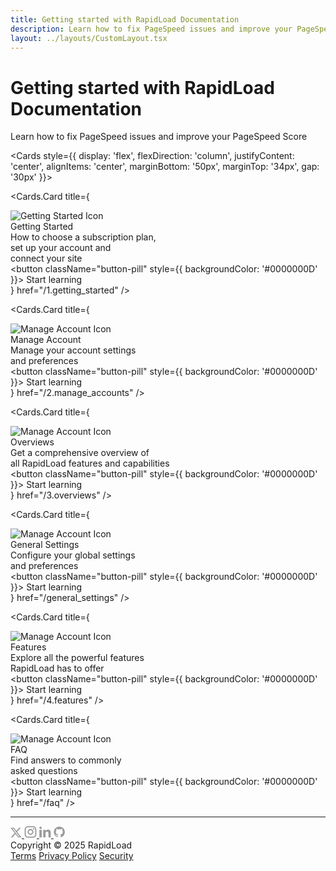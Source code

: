 ```yaml
---
title: Getting started with RapidLoad Documentation
description: Learn how to fix PageSpeed issues and improve your PageSpeed Score
layout: ../layouts/CustomLayout.tsx
---
```



<style jsx global>{`
  
  @import url('https://fonts.googleapis.com/css2?family=Manrope:wght@200..800&display=swap');
  
  body {
    width: 100% !important;
    margin: 0 !important;
    padding: 0 !important;
  }

  .hero-section {
    background-image: url('/images/homepage/herobg.png');
    background-size: cover;
    background-position: center;
    display: flex;
    justify-content: center;
    align-items: center;
    min-height: 50vh;
    position: relative;
    margin-bottom: 40px;
    padding: 40px 0;
    overflow: hidden;
  }

  .hero-description-2 {
    color: #fff;
    font-family: 'Manrope';
    font-size: 16px;
    font-weight: 400;
    line-height: 1.5;
  }

  .nextra-cards .nextra-card {
    width: 350px !important;
    height: 380px !important;
    padding: 16px !important;
    border: none !important;
    border-radius: 28px !important;
    padding-right: 10px !important;
    display: flex !important;
    flex-direction: column !important;
    justify-content: center !important;
    align-items: left !important;
  }

  .nextra-card .button-pill {
    font-family: 'Manrope' !important;
    margin-top: 20px !important;
    border: none !important;
    border-radius: 10px !important;
    padding: 10px 20px !important;
    font-size: 16px !important;
    font-weight: bold !important;
    cursor: pointer !important;
    border: 0.5px solid #00000033 !important;
  }

  .card-description {
    font-size: 16px !important;
    color: #000 !important;
    margin-top: 12px !important;
    font-family: 'Manrope' !important;
    font-weight: 400 !important;
    line-height: 1.5 !important;
  }

  .card-title {
    font-size: 26px !important;
    font-weight: bold !important;
    color: black !important;
    font-family: 'Cal Sans' !important;
  }

  .card-img{
    width: 65px !important;
    height: 65px !important;
    margin-right: 8px !important;
  }

  .nextra-cards .nextra-card[href="/1.getting_started"] {
    background-color: #FDFCDC !important;
  }

  .nextra-cards .nextra-card[href="/2.manage_accounts"] {
    background-color: #FED9B7 !important;
  }
  .nextra-cards .nextra-card[href="/3.overviews"] {
    background-color: #D8F3DC !important;
  }
  .nextra-cards .nextra-card[href="/4.features"] {
    background-color: #F7E1D7 !important;
  }
  .nextra-cards .nextra-card[href="/faq"] {
    background-color: #F7D6E0 !important;
  }
  .nextra-cards .nextra-card[href="/general_settings"] {
    background-color: #DDDDFF !important;
  }
  
  .custom-search,
  .nextra-search {
    display: none;
  }

  .footer {
    font-family: 'Manrope';
    color: #000;
    display: flex;
    flex-direction: row;
    justify-content: space-between;
    align-items: center;
    padding: 20px 0px;
    text-align: center;
  }

  @media (max-width: 600px) {
    .nextra-cards .nextra-card {
      flex: 0 0 90%; // 1 card per row on small screens
    }
  }
  
  @media (min-width: 601px) and (max-width: 900px) {
    .nextra-cards .nextra-card {
      flex: 0 0 48%; // 2 cards per row on medium screens
    }
  }
  
  @media (min-width: 901px) {
    .nextra-cards .nextra-card {
      flex: 0 0 30%; // 3 cards per row on large screens
    }
  }

`}</style>

<div className="hero-section" style={{ width: '100%', margin: '0', padding: '0', position: 'relative' }}>
  <div style={{ 
    position: 'absolute',
    top: '50%',
    left: '50%',
    transform: 'translate(-50%, -50%)',
    zIndex: 1,
    width: '100%'
  }}>
    <div style={{ textAlign: 'center' }}>
      <h1 style={{ 
        fontSize: '40px',
        fontWeight: 'bold',
        marginBottom: '1rem',
        color: 'white',
        fontFamily: 'Cal Sans'
      }}>Getting started with RapidLoad Documentation</h1>
      <p className="hero-description-2">Learn how to fix PageSpeed issues and improve your PageSpeed Score</p>
    </div>
  </div>
</div>

<Cards style={{ display: 'flex', flexDirection: 'column', justifyContent: 'center', alignItems: 'center', marginBottom: '50px', marginTop: '34px', gap: '30px' }}>
  
  <div style={{ display: 'flex', flexDirection: 'row', justifyContent: 'center', alignItems: 'center', gap: '30px', flexWrap: 'wrap' }}>
  
  <Cards.Card
    title={
      <div>
         <img src="/images/homepage/get-start-icon.png" alt="Getting Started Icon" className="card-img" />
         <div className="card-title">
          Getting Started
        </div>
        <div className="card-description">
          How to choose a subscription plan,<br />
          set up your account and <br />
          connect your site
        </div>
        <button className="button-pill" style={{ backgroundColor: '#0000000D' }}>
          Start learning
        </button>
      </div>
    }
    href="/1.getting_started"
  />

  <Cards.Card
    title={
      <div>
         <img src="/images/homepage/manage-account.png" alt="Manage Account Icon" className="card-img" />
         <div className="card-title">
          Manage Account
        </div>
        <div className="card-description">
          Manage your account settings<br />
          and preferences
        </div>
        <button className="button-pill" style={{ backgroundColor: '#0000000D' }}>
          Start learning
        </button>
      </div>
    }
    href="/2.manage_accounts"
  />

  <Cards.Card
    title={
      <div>
         <img src="/images/homepage/overview.png" alt="Manage Account Icon" className="card-img" />
         <div className="card-title">
          Overviews
        </div>
        <div className="card-description">
          Get a comprehensive overview of <br />
          all RapidLoad features and capabilities
        </div>
        <button className="button-pill" style={{ backgroundColor: '#0000000D' }}>
          Start learning
        </button>
      </div>
    }
    href="/3.overviews"
  />
  </div>

  <div style={{ display: 'flex', flexDirection: 'row', justifyContent: 'center', alignItems: 'center', gap: '30px', flexWrap: 'wrap' }}>
  
  <Cards.Card
    title={
       <div>
         <img src="/images/homepage/gen-settings.png" alt="Manage Account Icon" className="card-img" />
         <div className="card-title">
          General Settings
        </div>
        <div className="card-description">
         Configure your global settings <br />
         and preferences
        </div>
        <button className="button-pill" style={{ backgroundColor: '#0000000D' }}>
          Start learning
        </button>
      </div>
    }
    href="/general_settings"
  />

  <Cards.Card
    title={
       <div>
         <img src="/images/homepage/features.png" alt="Manage Account Icon" className="card-img" />
         <div className="card-title">
          Features
        </div>
        <div className="card-description">
         Explore all the powerful features<br />
         RapidLoad has to offer
        </div>
        <button className="button-pill" style={{ backgroundColor: '#0000000D' }}>
          Start learning
        </button>
      </div>
    }
    href="/4.features"
  />

  <Cards.Card
    title={
       <div>
         <img src="/images/homepage/faq.png" alt="Manage Account Icon" className="card-img" />
         <div className="card-title">
          FAQ
        </div>
        <div className="card-description">
         Find answers to commonly <br />
         asked questions
        </div>
        <button className="button-pill" style={{ backgroundColor: '#0000000D' }}>
          Start learning
        </button>
      </div>
    }
    href="/faq"
  />
  </div>
</Cards>

<hr style={{ width: '75%', border: '1px solid #DEDEDE', margin: '20px auto' }} />

<div className="footer" style={{ width:'75%', margin: '0 auto' }}>
  <div style={{ display: 'flex', flexDirection: 'row', justifyContent: 'center', alignItems: 'center' }}>
    <a href="#" style={{ color: '#fff', margin: '0 10px' }}>
    <svg width="18" height="17" viewBox="0 0 18 17" fill="none" xmlns="http://www.w3.org/2000/svg">
      <path d="M13.8836 0.791809H16.5875L10.6815 7.32613L17.6299 16.218H12.19L7.92906 10.8241L3.05328 16.218H0.348191L6.66521 9.22833L0 0.791809H5.57877L9.4298 5.72074L13.8836 0.791809ZM12.936 14.652H14.4345L4.76338 2.27591H3.15686L12.936 14.652Z" fill="#08090A" fill-opacity="0.4"/>
    </svg>
    </a>
    <a href="#" style={{ color: '#fff', margin: '0 10px' }}>
    <svg width="20" height="19" viewBox="0 0 20 19" fill="none" xmlns="http://www.w3.org/2000/svg">
      <path d="M6.0621 0.138977H13.9295C16.9265 0.138977 19.3617 2.57411 19.3617 5.5712V13.4385C19.3617 14.8793 18.7893 16.261 17.7706 17.2797C16.7519 18.2984 15.3702 18.8708 13.9295 18.8708H6.0621C3.06502 18.8708 0.629883 16.4356 0.629883 13.4385V5.5712C0.629883 4.13048 1.2022 2.74878 2.22094 1.73004C3.23968 0.711299 4.62139 0.138977 6.0621 0.138977ZM5.87478 2.01216C4.98055 2.01216 4.12294 2.36739 3.49062 2.99971C2.8583 3.63203 2.50306 4.48964 2.50306 5.38388V13.6259C2.50306 15.4897 4.01097 16.9976 5.87478 16.9976H14.1168C15.011 16.9976 15.8686 16.6424 16.5009 16.01C17.1333 15.3777 17.4885 14.5201 17.4885 13.6259V5.38388C17.4885 3.52006 15.9806 2.01216 14.1168 2.01216H5.87478ZM14.9129 3.41704C15.2234 3.41704 15.5212 3.54039 15.7407 3.75994C15.9603 3.9795 16.0836 4.27728 16.0836 4.58778C16.0836 4.89828 15.9603 5.19606 15.7407 5.41561C15.5212 5.63517 15.2234 5.75851 14.9129 5.75851C14.6024 5.75851 14.3046 5.63517 14.085 5.41561C13.8655 5.19606 13.7421 4.89828 13.7421 4.58778C13.7421 4.27728 13.8655 3.9795 14.085 3.75994C14.3046 3.54039 14.6024 3.41704 14.9129 3.41704ZM9.99578 4.82192C11.2378 4.82192 12.4289 5.3153 13.3071 6.19353C14.1853 7.07175 14.6787 8.26288 14.6787 9.50487C14.6787 10.7469 14.1853 11.938 13.3071 12.8162C12.4289 13.6944 11.2378 14.1878 9.99578 14.1878C8.75378 14.1878 7.56266 13.6944 6.68443 12.8162C5.80621 11.938 5.31283 10.7469 5.31283 9.50487C5.31283 8.26288 5.80621 7.07175 6.68443 6.19353C7.56266 5.3153 8.75378 4.82192 9.99578 4.82192ZM9.99578 6.6951C9.25058 6.6951 8.5359 6.99113 8.00897 7.51806C7.48204 8.045 7.18601 8.75967 7.18601 9.50487C7.18601 10.2501 7.48204 10.9647 8.00897 11.4917C8.5359 12.0186 9.25058 12.3146 9.99578 12.3146C10.741 12.3146 11.4556 12.0186 11.9826 11.4917C12.5095 10.9647 12.8055 10.2501 12.8055 9.50487C12.8055 8.75967 12.5095 8.045 11.9826 7.51806C11.4556 6.99113 10.741 6.6951 9.99578 6.6951Z" fill="#08090A" fill-opacity="0.4"/>
    </svg>
    </a>
    <a href="#" style={{ color: '#fff', margin: '0 10px' }}><svg width="19" height="19" viewBox="0 0 19 19" fill="none" xmlns="http://www.w3.org/2000/svg">
<path d="M4.01538 2.79368C4.01513 3.30223 3.81286 3.78985 3.45309 4.14927C3.09331 4.50868 2.60549 4.71046 2.09694 4.71021C1.58839 4.70995 1.10078 4.50769 0.741359 4.14791C0.381942 3.78813 0.180166 3.30031 0.18042 2.79177C0.180674 2.28322 0.382938 1.7956 0.742715 1.43618C1.10249 1.07677 1.59031 0.87499 2.09886 0.875244C2.60741 0.875499 3.09502 1.07776 3.45444 1.43754C3.81386 1.79732 4.01564 2.28514 4.01538 2.79368ZM4.07291 6.1301H0.237945V18.1335H4.07291V6.1301ZM10.1321 6.1301H6.31636V18.1335H10.0938V11.8346C10.0938 8.32562 14.667 7.99964 14.667 11.8346V18.1335H18.454V10.5307C18.454 4.61529 11.6853 4.8358 10.0938 7.74078L10.1321 6.1301Z" fill="#08090A" fill-opacity="0.4"/>
</svg>
</a>
    <a href="#" style={{ color: '#fff', margin: '0 10px' }}><svg width="18" height="19" viewBox="0 0 18 19" fill="none" xmlns="http://www.w3.org/2000/svg">
<path d="M9.14465 0.949585C4.29753 0.949585 0.371582 4.87773 0.371582 9.72266C0.371582 13.5996 2.88507 16.8873 6.37017 18.0461C6.80882 18.1287 6.96966 17.8575 6.96966 17.6243C6.96966 17.4159 6.96235 16.8639 6.9587 16.1328C4.51832 16.6622 4.00363 14.9558 4.00363 14.9558C3.60446 13.9432 3.02763 13.6727 3.02763 13.6727C2.23294 13.1288 3.08904 13.1398 3.08904 13.1398C3.97 13.2012 4.43278 14.0434 4.43278 14.0434C5.21505 15.3849 6.48641 14.9975 6.98794 14.773C7.0669 14.2057 7.2928 13.8189 7.54357 13.5996C5.59522 13.3803 3.54743 12.6258 3.54743 9.26426C3.54743 8.30654 3.88739 7.52427 4.45033 6.91016C4.35163 6.68864 4.05554 5.79671 4.52709 4.58822C4.52709 4.58822 5.26184 4.35281 6.93969 5.48746C7.64153 5.29226 8.38725 5.19575 9.13296 5.19136C9.87867 5.19575 10.6244 5.29226 11.3262 5.48746C12.9931 4.35281 13.7279 4.58822 13.7279 4.58822C14.1994 5.79671 13.9033 6.68864 13.8156 6.91016C14.3749 7.52427 14.7148 8.30654 14.7148 9.26426C14.7148 12.6346 12.6641 13.3766 10.7121 13.5923C11.0192 13.8555 11.3043 14.3936 11.3043 15.2153C11.3043 16.3895 11.2933 17.3326 11.2933 17.6177C11.2933 17.848 11.4469 18.1221 11.8965 18.0344C15.4064 16.8837 17.9177 13.5938 17.9177 9.72266C17.9177 4.87773 13.9896 0.949585 9.14465 0.949585Z" fill="#08090A" fill-opacity="0.4"/>
</svg>
</a>
  </div>
  
  <div>
    <span>Copyright © 2025 RapidLoad</span>
  </div>
  
  <div>
    <a href="#" style={{ margin: '0 10px' }}>Terms</a>
    <a href="#" style={{ margin: '0 10px' }}>Privacy Policy</a>
    <a href="#" style={{ margin: '0 10px' }}>Security</a>
  </div>

</div>


